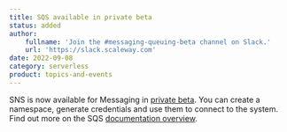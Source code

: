 ```yaml
---
title: SQS available in private beta
status: added
author:
    fullname: 'Join the #messaging-queuing-beta channel on Slack.'
    url: 'https://slack.scaleway.com'
date: 2022-09-08
category: serverless
product: topics-and-events
---
```


SNS is now available for Messaging in [private beta](https://www.scaleway.com/en/betas/). You can create a namespace, generate credentials and use them to connect to the system. Find out more on the SQS [documentation overview](/queues/).